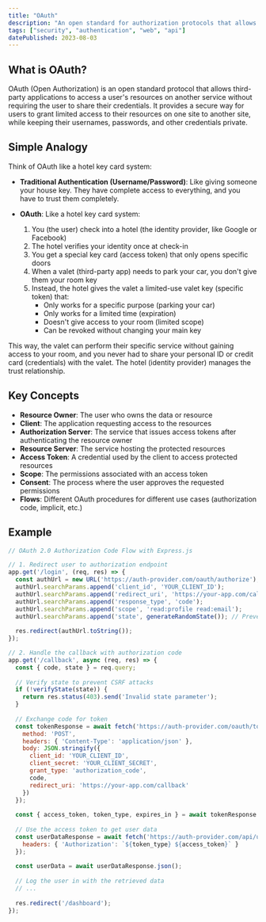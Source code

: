 ```yaml
---
title: "OAuth"
description: "An open standard for authorization protocols that allows secure delegated access to resources without sharing the user's credentials."
tags: ["security", "authentication", "web", "api"]
datePublished: 2023-08-03
---
```


## What is OAuth?

OAuth (Open Authorization) is an open standard protocol that allows third-party applications to access a user's resources on another service without requiring the user to share their credentials. It provides a secure way for users to grant limited access to their resources on one site to another site, while keeping their usernames, passwords, and other credentials private.

## Simple Analogy

Think of OAuth like a hotel key card system:

- **Traditional Authentication (Username/Password)**: Like giving someone your house key. They have complete access to everything, and you have to trust them completely.

- **OAuth**: Like a hotel key card system:
  1. You (the user) check into a hotel (the identity provider, like Google or Facebook)
  2. The hotel verifies your identity once at check-in
  3. You get a special key card (access token) that only opens specific doors
  4. When a valet (third-party app) needs to park your car, you don't give them your room key
  5. Instead, the hotel gives the valet a limited-use valet key (specific token) that:
     - Only works for a specific purpose (parking your car)
     - Only works for a limited time (expiration)
     - Doesn't give access to your room (limited scope)
     - Can be revoked without changing your main key

This way, the valet can perform their specific service without gaining access to your room, and you never had to share your personal ID or credit card (credentials) with the valet. The hotel (identity provider) manages the trust relationship.

## Key Concepts

- **Resource Owner**: The user who owns the data or resource
- **Client**: The application requesting access to the resources
- **Authorization Server**: The service that issues access tokens after authenticating the resource owner
- **Resource Server**: The service hosting the protected resources
- **Access Token**: A credential used by the client to access protected resources
- **Scope**: The permissions associated with an access token
- **Consent**: The process where the user approves the requested permissions
- **Flows**: Different OAuth procedures for different use cases (authorization code, implicit, etc.)

## Example

```javascript
// OAuth 2.0 Authorization Code Flow with Express.js

// 1. Redirect user to authorization endpoint
app.get('/login', (req, res) => {
  const authUrl = new URL('https://auth-provider.com/oauth/authorize');
  authUrl.searchParams.append('client_id', 'YOUR_CLIENT_ID');
  authUrl.searchParams.append('redirect_uri', 'https://your-app.com/callback');
  authUrl.searchParams.append('response_type', 'code');
  authUrl.searchParams.append('scope', 'read:profile read:email');
  authUrl.searchParams.append('state', generateRandomState()); // Prevent CSRF
  
  res.redirect(authUrl.toString());
});

// 2. Handle the callback with authorization code
app.get('/callback', async (req, res) => {
  const { code, state } = req.query;
  
  // Verify state to prevent CSRF attacks
  if (!verifyState(state)) {
    return res.status(403).send('Invalid state parameter');
  }
  
  // Exchange code for token
  const tokenResponse = await fetch('https://auth-provider.com/oauth/token', {
    method: 'POST',
    headers: { 'Content-Type': 'application/json' },
    body: JSON.stringify({
      client_id: 'YOUR_CLIENT_ID',
      client_secret: 'YOUR_CLIENT_SECRET',
      grant_type: 'authorization_code',
      code,
      redirect_uri: 'https://your-app.com/callback'
    })
  });
  
  const { access_token, token_type, expires_in } = await tokenResponse.json();
  
  // Use the access token to get user data
  const userDataResponse = await fetch('https://auth-provider.com/api/user', {
    headers: { 'Authorization': `${token_type} ${access_token}` }
  });
  
  const userData = await userDataResponse.json();
  
  // Log the user in with the retrieved data
  // ...
  
  res.redirect('/dashboard');
});
``` 